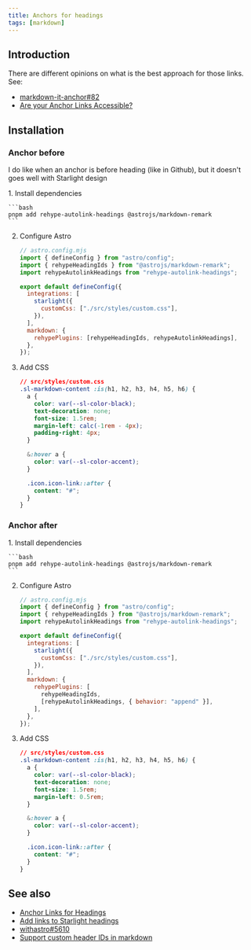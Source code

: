 ```yaml
---
title: Anchors for headings
tags: [markdown]
---
```


## Introduction

There are different opinions on what is the best approach for those links. See:

- [markdown-it-anchor#82](https://github.com/valeriangalliat/markdown-it-anchor/issues/82#issuecomment-788268457)
- [Are your Anchor Links Accessible?](https://amberwilson.co.uk/blog/are-your-anchor-links-accessible/)

## Installation

### Anchor before

I do like when an anchor is before heading (like in Github), but it doesn't goes well with Starlight design


<Steps>
1. Install dependencies

    ```bash
    pnpm add rehype-autolink-headings @astrojs/markdown-remark
    ```

2. Configure Astro

   ```js
   // astro.config.mjs
   import { defineConfig } from "astro/config";
   import { rehypeHeadingIds } from "@astrojs/markdown-remark";
   import rehypeAutolinkHeadings from "rehype-autolink-headings";

   export default defineConfig({
     integrations: [
       starlight({
         customCss: ["./src/styles/custom.css"],
       }),
     ],
     markdown: {
       rehypePlugins: [rehypeHeadingIds, rehypeAutolinkHeadings],
     },
   });
   ```

3. Add CSS

   ```css
   // src/styles/custom.css
   .sl-markdown-content :is(h1, h2, h3, h4, h5, h6) {
     a {
       color: var(--sl-color-black);
       text-decoration: none;
       font-size: 1.5rem;
       margin-left: calc(-1rem - 4px);
       padding-right: 4px;
     }

     &:hover a {
       color: var(--sl-color-accent);
     }

     .icon.icon-link::after {
       content: "#";
     }
   }
   ```

</Steps>

### Anchor after

<Steps>
1. Install dependencies

    ```bash
    pnpm add rehype-autolink-headings @astrojs/markdown-remark
    ```

2. Configure Astro

   ```js
   // astro.config.mjs
   import { defineConfig } from "astro/config";
   import { rehypeHeadingIds } from "@astrojs/markdown-remark";
   import rehypeAutolinkHeadings from "rehype-autolink-headings";

   export default defineConfig({
     integrations: [
       starlight({
         customCss: ["./src/styles/custom.css"],
       }),
     ],
     markdown: {
       rehypePlugins: [
         rehypeHeadingIds,
         [rehypeAutolinkHeadings, { behavior: "append" }],
       ],
     },
   });
   ```

3. Add CSS

   ```css
   // src/styles/custom.css
   .sl-markdown-content :is(h1, h2, h3, h4, h5, h6) {
     a {
       color: var(--sl-color-black);
       text-decoration: none;
       font-size: 1.5rem;
       margin-left: 0.5rem;
     }

     &:hover a {
       color: var(--sl-color-accent);
     }

     .icon.icon-link::after {
       content: "#";
     }
   }
   ```

</Steps>

## See also

- [Anchor Links for Headings](https://github.com/withastro/starlight/discussions/1239)
- [Add links to Starlight headings](https://hideoo.dev/notes/starlight-heading-links)
- [withastro#5610](https://github.com/withastro/docs/pull/5610/files)
- [Support custom header IDs in markdown](https://github.com/withastro/roadmap/discussions/329)
